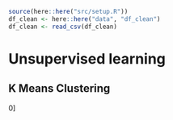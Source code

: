 ```r
source(here::here("src/setup.R"))
df_clean <- here::here("data", "df_clean")
df_clean <- read_csv(df_clean)
```

# Unsupervised learning

## K Means Clustering



0]

